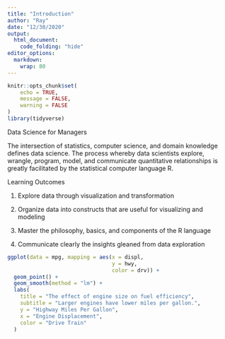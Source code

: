 ```yaml
---
title: "Introduction"
author: "Ray"
date: "12/30/2020"
output:
  html_document:
    code_folding: "hide"
editor_options: 
  markdown: 
    wrap: 80
---
```


```r
knitr::opts_chunk$set(
	echo = TRUE,
	message = FALSE,
	warning = FALSE
)
library(tidyverse)
```

Data Science for Managers

The intersection of statistics, computer science, and domain knowledge defines
data science. The process whereby data scientists explore, wrangle, program,
model, and communicate quantitative relationships is greatly facilitated by the
statistical computer language R.

Learning Outcomes

1.  Explore data through visualization and transformation

2.  Organize data into constructs that are useful for visualizing and modeling

3.  Master the philosophy, basics, and components of the R language

4.  Communicate clearly the insights gleaned from data exploration

```r
ggplot(data = mpg, mapping = aes(x = displ,
                                 y = hwy,
                                 color = drv)) +
  geom_point() + 
  geom_smooth(method = "lm") +
  labs(
    title = "The effect of engine size on fuel efficiency",
    subtitle = "Larger engines have lower miles per gallon.",
    y = "Highway Miles Per Gallon",
    x = "Engine Displacement",
    color = "Drive Train"
  )
```
